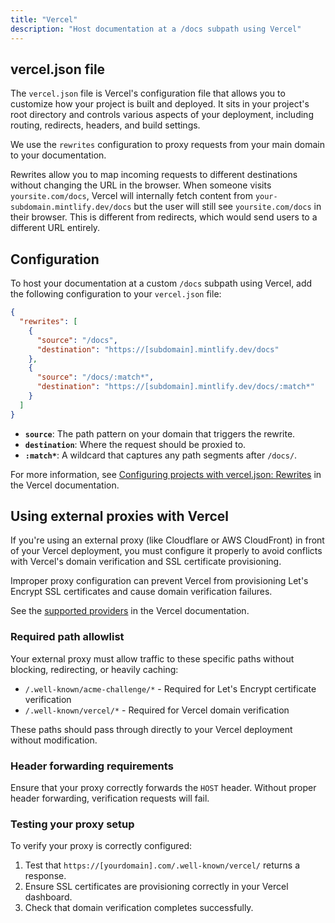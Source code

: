 ```yaml
---
title: "Vercel"
description: "Host documentation at a /docs subpath using Vercel"
---
```


## vercel.json file

The `vercel.json` file is Vercel's configuration file that allows you to customize how your project is built and deployed. It sits in your project's root directory and controls various aspects of your deployment, including routing, redirects, headers, and build settings.

We use the `rewrites` configuration to proxy requests from your main domain to your documentation.

Rewrites allow you to map incoming requests to different destinations without changing the URL in the browser. When someone visits `yoursite.com/docs`, Vercel will internally fetch content from `your-subdomain.mintlify.dev/docs` but the user will still see `yoursite.com/docs` in their browser. This is different from redirects, which would send users to a different URL entirely.

## Configuration

To host your documentation at a custom `/docs` subpath using Vercel, add the following configuration to your `vercel.json` file:

```json
{
  "rewrites": [
    {
      "source": "/docs",
      "destination": "https://[subdomain].mintlify.dev/docs"
    },
    {
      "source": "/docs/:match*",
      "destination": "https://[subdomain].mintlify.dev/docs/:match*"
    }
  ]
}
```

- **`source`**: The path pattern on your domain that triggers the rewrite.
- **`destination`**: Where the request should be proxied to.
- **`:match*`**: A wildcard that captures any path segments after `/docs/`.


For more information, see [Configuring projects with vercel.json: Rewrites](https://vercel.com/docs/projects/project-configuration#rewrites) in the Vercel documentation.

## Using external proxies with Vercel

If you're using an external proxy (like Cloudflare or AWS CloudFront) in front of your Vercel deployment, you must configure it properly to avoid conflicts with Vercel's domain verification and SSL certificate provisioning.

Improper proxy configuration can prevent Vercel from provisioning Let's Encrypt SSL certificates and cause domain verification failures.

See the [supported providers](https://vercel.com/guides/how-to-setup-verified-proxy#supported-providers-verified-proxy-lite) in the Vercel documentation.

### Required path allowlist

Your external proxy must allow traffic to these specific paths without blocking, redirecting, or heavily caching:

- `/.well-known/acme-challenge/*` - Required for Let's Encrypt certificate verification
- `/.well-known/vercel/*` - Required for Vercel domain verification

These paths should pass through directly to your Vercel deployment without modification.

### Header forwarding requirements

Ensure that your proxy correctly forwards the `HOST` header. Without proper header forwarding, verification requests will fail.

### Testing your proxy setup

To verify your proxy is correctly configured:

1. Test that `https://[yourdomain].com/.well-known/vercel/` returns a response.
2. Ensure SSL certificates are provisioning correctly in your Vercel dashboard.
3. Check that domain verification completes successfully.
